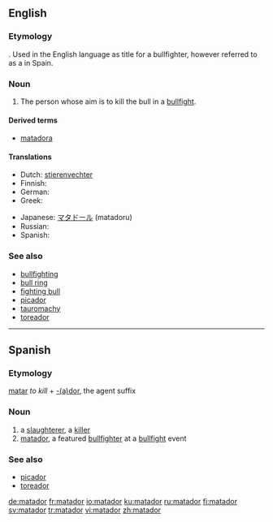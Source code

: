==English==

===Etymology===
{{etyl|es}} {{term|matador||killer|lang=es}}. Used in the English language as title for a bullfighter, however referred to as a {{term|toreador}} in Spain.

===Noun===
{{en-noun}}

# {{bullfighting}} The person whose aim is to kill the bull in a [[bullfight]].

====Derived terms====
*[[matadora]]

====Translations====
{{trans-top|bullfighter}}
* Dutch: [[stierenvechter]]
* Finnish: {{t-|fi|matadori}}
* German: {{t-|de|Matador}}
* Greek: {{t+|el|ταυρομάχος|sc=Grek}}
{{trans-mid}}
* Japanese: [[マタドール]] (matadoru)
* Russian: {{t+|ru|матадор|sc=Cyrl}}
* Spanish: {{t-|es|matador|m}}
{{trans-bottom}}

===See also===
* [[bullfighting]]
* [[bull ring]]
* [[fighting bull]]
* [[picador]]
* [[tauromachy]]
* [[toreador]]

----

==Spanish==

===Etymology===
[[matar]] ''to kill'' + [[-dor|-(a)dor]], the agent suffix

===Noun===
{{es-noun-mf|f=matadora|mpl=matadores}}

# a [[slaughterer]], a [[killer]]
# [[#English|matador]], a featured [[bullfighter]] at a [[bullfight]] event

===See also===
* [[picador]]
* [[toreador]]

[[de:matador]]
[[fr:matador]]
[[io:matador]]
[[ku:matador]]
[[ru:matador]]
[[fi:matador]]
[[sv:matador]]
[[tr:matador]]
[[vi:matador]]
[[zh:matador]]